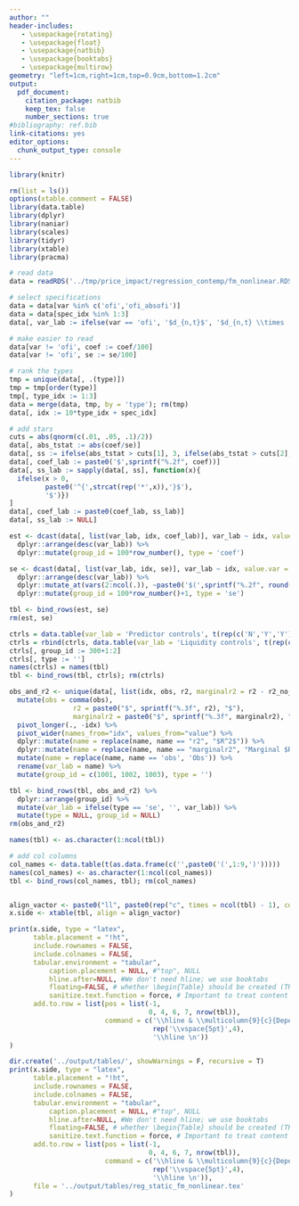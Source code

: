 ```yaml
---
author: ""
header-includes:
   - \usepackage{rotating}
   - \usepackage{float}
   - \usepackage{natbib}
   - \usepackage{booktabs}
   - \usepackage{multirow}
geometry: "left=1cm,right=1cm,top=0.9cm,bottom=1.2cm"
output: 
  pdf_document:
    citation_package: natbib
    keep_tex: false
    number_sections: true
#bibliography: ref.bib
link-citations: yes
editor_options: 
  chunk_output_type: console
---
```


```r
library(knitr)
```


```r
rm(list = ls())
options(xtable.comment = FALSE)
library(data.table)
library(dplyr)
library(naniar)
library(scales)
library(tidyr)
library(xtable)
library(pracma)

# read data
data = readRDS('../tmp/price_impact/regression_contemp/fm_nonlinear.RDS')

# select specifications
data = data[var %in% c('ofi','ofi_absofi')]
data = data[spec_idx %in% 1:3]
data[, var_lab := ifelse(var == 'ofi', '$d_{n,t}$', '$d_{n,t} \\times |d_{n,t}|$')]

# make easier to read
data[var != 'ofi', coef := coef/100]
data[var != 'ofi', se := se/100]

# rank the types
tmp = unique(data[, .(type)])
tmp = tmp[order(type)]
tmp[, type_idx := 1:3]
data = merge(data, tmp, by = 'type'); rm(tmp)
data[, idx := 10*type_idx + spec_idx]

# add stars
cuts = abs(qnorm(c(.01, .05, .1)/2))
data[, abs_tstat := abs(coef/se)]
data[, ss := ifelse(abs_tstat > cuts[1], 3, ifelse(abs_tstat > cuts[2], 2, ifelse(abs_tstat > cuts[3], 1, 0)))]
data[, coef_lab := paste0('$',sprintf("%.2f", coef))]
data[, ss_lab := sapply(data[, ss], function(x){
  ifelse(x > 0, 
         paste0('^{',strcat(rep('*',x)),'}$'), 
         '$')})
]
data[, coef_lab := paste0(coef_lab, ss_lab)]
data[, ss_lab := NULL]

est <- dcast(data[, list(var_lab, idx, coef_lab)], var_lab ~ idx, value.var = 'coef_lab') %>% 
  dplyr::arrange(desc(var_lab)) %>%
  dplyr::mutate(group_id = 100*row_number(), type = 'coef')

se <- dcast(data[, list(var_lab, idx, se)], var_lab ~ idx, value.var = 'se') %>% 
  dplyr::arrange(desc(var_lab)) %>%
  dplyr::mutate_at(vars(2:ncol(.)), ~paste0('$(',sprintf("%.2f", round(.,2)),')$')) %>%
  dplyr::mutate(group_id = 100*row_number()+1, type = 'se')

tbl <- bind_rows(est, se)
rm(est, se)

ctrls = data.table(var_lab = 'Predictor controls', t(rep(c('N','Y','Y'),3)))
ctrls = rbind(ctrls, data.table(var_lab = 'Liquidity controls', t(rep(c('N','N','Y'),3))))
ctrls[, group_id := 300+1:2]
ctrls[, type := '']
names(ctrls) = names(tbl)
tbl <- bind_rows(tbl, ctrls); rm(ctrls)

obs_and_r2 <- unique(data[, list(idx, obs, r2, marginalr2 = r2 - r2_no_ofi)]) %>% 
  mutate(obs = comma(obs),
                r2 = paste0("$", sprintf("%.3f", r2), "$"),
                marginalr2 = paste0("$", sprintf("%.3f", marginalr2), "$")) %>% 
  pivot_longer(., -idx) %>% 
  pivot_wider(names_from="idx", values_from="value") %>% 
  dplyr::mutate(name = replace(name, name == "r2", "$R^2$")) %>%
  dplyr::mutate(name = replace(name, name == "marginalr2", "Marginal $R^2(d_{n,t})$")) %>% 
  mutate(name = replace(name, name == 'obs', 'Obs')) %>% 
  rename(var_lab = name) %>% 
  mutate(group_id = c(1001, 1002, 1003), type = '')

tbl <- bind_rows(tbl, obs_and_r2) %>% 
  dplyr::arrange(group_id) %>% 
  mutate(var_lab = ifelse(type == 'se', '', var_lab)) %>% 
  mutate(type = NULL, group_id = NULL)
rm(obs_and_r2)

names(tbl) <- as.character(1:ncol(tbl))

# add col columns
col_names <- data.table(t(as.data.frame(c('',paste0('(',1:9,')')))))
names(col_names) <- as.character(1:ncol(col_names))
tbl <- bind_rows(col_names, tbl); rm(col_names)


align_vactor <- paste0("ll", paste0(rep("c", times = ncol(tbl) - 1), collapse = ""))
x.side <- xtable(tbl, align = align_vactor)

print(x.side, type = "latex", 
      table.placement = "!ht",
      include.rownames = FALSE,
      include.colnames = FALSE,
      tabular.environment = "tabular", 
          caption.placement = NULL, #"top", NULL
          hline.after=NULL, #We don't need hline; we use booktabs
          floating=FALSE, # whether \begin{Table} should be created (TRUE) or not (FALSE)
          sanitize.text.function = force, # Important to treat content of first column as latex function
      add.to.row = list(pos = list(-1, 
                                   0, 4, 6, 7, nrow(tbl)), 
                        command = c('\\hline & \\multicolumn{9}{c}{Dependent variable: stock return $r_{n,t}$} \\\\\n \\hline $d_{n,t}$ = & \\multicolumn{3}{c}{$\\Delta$ BMI} & \\multicolumn{3}{c}{FIT} & \\multicolumn{3}{c}{OFI} \\\\\n \\cmidrule(l){2-4} \\cmidrule(l){5-7} \\cmidrule(l){8-10}\n', 
                                    rep('\\vspace{5pt}',4), 
                                    '\\hline \n'))
)

dir.create('../output/tables/', showWarnings = F, recursive = T)
print(x.side, type = "latex", 
      table.placement = "!ht",
      include.rownames = FALSE,
      include.colnames = FALSE,
      tabular.environment = "tabular", 
          caption.placement = NULL, #"top", NULL
          hline.after=NULL, #We don't need hline; we use booktabs
          floating=FALSE, # whether \begin{Table} should be created (TRUE) or not (FALSE)
          sanitize.text.function = force, # Important to treat content of first column as latex function
      add.to.row = list(pos = list(-1, 
                                   0, 4, 6, 7, nrow(tbl)), 
                        command = c('\\hline & \\multicolumn{9}{c}{Dependent variable: stock return $r_{n,t}$} \\\\\n \\hline $d_{n,t}$ = & \\multicolumn{3}{c}{$\\Delta$ BMI} & \\multicolumn{3}{c}{FIT} & \\multicolumn{3}{c}{OFI} \\\\\n \\cmidrule(l){2-4} \\cmidrule(l){5-7} \\cmidrule(l){8-10}\n', 
                                    rep('\\vspace{5pt}',4), 
                                    '\\hline \n')),
      file = '../output/tables/reg_static_fm_nonlinear.tex'
)



```